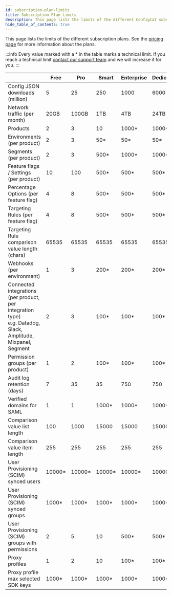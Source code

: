 ```yaml
---
id: subscription-plan-limits
title: Subscription Plan Limits
description: This page lists the limits of the different ConfigCat subscription plans.
hide_table_of_contents: true
---
```


This page lists the limits of the different subscription plans. See the [pricing page](https://configcat.com/pricing) for more information about the plans.

:::info 
Every value marked with a \* in the table marks a technical limit. If you reach a technical limit [contact our support team](https://configcat.com/support/) and we will increase it for you.
:::

|                                                                                                                       | Free    | Pro     | Smart   | Enterprise | Dedicated | Student | Teacher |
| --------------------------------------------------------------------------------------------------------------------- | ------- | ------- | ------- | ---------- | --------- | ------- | ------- |
| Config JSON downloads (million)                                                                                       | 5       | 25      | 250     | 1000       | 6000      | 25      | 5       |
| Network traffic (per month)                                                                                           | 20GB    | 100GB   | 1TB     | 4TB        | 24TB      | 100GB   | 100GB   |
| Products                                                                                                              | 2       | 3       | 10      | 1000\*     | 1000\*    | 3       | 1000    |
| Environments (per product)                                                                                            | 2       | 3       | 50\*    | 50\*       | 50\*      | 3       | 2       |
| Segments (per product)                                                                                                | 2       | 3       | 500\*   | 1000\*     | 1000\*    | 3       | 3       |
| Feature flags / Settings (per product)                                                                                | 10      | 100     | 500\*   | 500\*      | 500\*     | 1000    | 10      |
| Percentage Options (per feature flag)                                                                                 | 4       | 8       | 500\*   | 500\*      | 500\*     | 8       | 4       |
| Targeting Rules (per feature flag)                                                                                    | 4       | 8       | 500\*   | 500\*      | 500\*     | 8       | 4       |
| Targeting Rule comparison value length (chars)                                                                        | 65535   | 65535   | 65535   | 65535      | 65535     | 65535   | 65535   |
| Webhooks (per environment)                                                                                            | 1       | 3       | 200\*   | 200\*      | 200\*     | 3       | 1       |
| Connected integrations (per product, per integration type) <br/> e.g. Datadog, Slack, Amplitude, Mixpanel, Segment    | 2       | 3       | 100\*   | 100\*      | 100\*     | 3       | 3       |
| Permission groups (per product)                                                                                       | 1       | 2       | 100\*   | 100\*      | 100\*     | 2       | 3       |
| Audit log retention (days)                                                                                            | 7       | 35      | 35      | 750        | 750       | 35      | 7       |
| Verified domains for SAML                                                                                             | 1       | 1       | 1000\*  | 1000\*     | 1000\*    | 1       | 1       |
| Comparison value list length                                                                                          | 100     | 1000    | 15000   | 15000      | 15000     | 1000    | 1000    |
| Comparison value item length                                                                                          | 255     | 255     | 255     | 255        | 255       | 255     | 255     |
| User Provisioning (SCIM) synced users                                                                                 | 10000\* | 10000\* | 10000\* | 10000\*    | 10000\*   | 10000\* | 10000\* |
| User Provisioning (SCIM) synced groups                                                                                | 1000\*  | 1000\*  | 1000\*  | 1000\*     | 1000\*    | 1000\*  | 1000\*  |
| User Provisioning (SCIM) groups with permissions                                                                      | 2       | 5       | 10      | 500\*      | 500\*     | 5\*     | 5\*     |
| Proxy profiles                                                                                                        | 1       | 2       | 10      | 100\*      | 100\*     | 2\*     | 2\*     |
| Proxy profile max selected SDK keys                                                                                   | 1000\*  | 1000\*  | 1000\*  | 1000\*     | 1000\*    | 1000\*  | 1000\*  |
